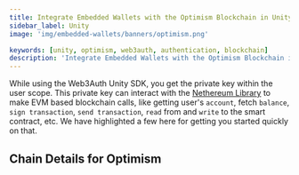 ```yaml
---
title: Integrate Embedded Wallets with the Optimism Blockchain in Unity
sidebar_label: Unity
image: 'img/embedded-wallets/banners/optimism.png'

keywords: [unity, optimism, web3auth, authentication, blockchain]
description: 'Integrate Embedded Wallets with the Optimism Blockchain in Unity | Embedded Wallets'
---
```



While using the Web3Auth Unity SDK, you get the private key within the user scope. This private key can interact with the [Nethereum Library](https://nethereum.com/) to make EVM based blockchain calls, like getting user's `account`, fetch `balance`, `sign transaction`, `send transaction`, `read` from and `write` to the smart contract, etc. We have highlighted a few here for getting you started quickly on that.

## Chain Details for Optimism

<ChainDetailsOptimism />

<EVMInteraction />
